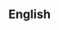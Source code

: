 ==English==
{{no entry|en|[[Appendix:English unattested phobias|Wiktionary's list of unattested phobias]]}}
<!-- Long comment to avoid listing as short page ..................................................................................................................................................................................... -->